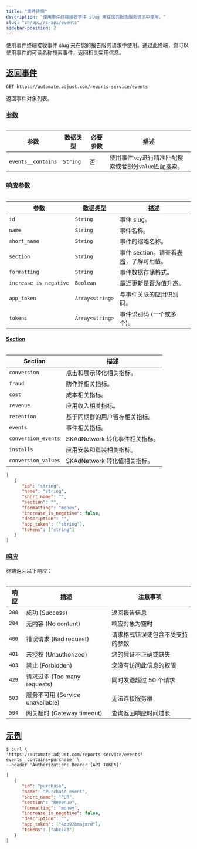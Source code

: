 ```yaml
---
title: "事件终端"
description: "使用事件终端接收事件 slug 来在您的报告服务请求中使用。"
slug: "zh/api/rs-api/events"
sidebar-position: 2
---
```


使用事件终端接收事件 slug 来在您的报告服务请求中使用。通过此终端，您可以使用事件的可读名称搜索事件，返回相关实用信息。

## [返回事件](return-events)

<CodeBlock title="终端" highlight="/reports-service/events">

```http
GET https://automate.adjust.com/reports-service/events
```

</CodeBlock>

返回事件对象列表。

### [参数](parameters)

<Table>

| 参数               | 数据类型 | 必要参数 | 描述                                                   |
| ------------------ | -------- | -------- | ------------------------------------------------------ |
| `events__contains` | `String` | 否       | 使用事件`key`进行精准匹配搜索或者部分`value`匹配搜索。 |

</Table>

### [响应参数](response-parameters)

<Table>

| 参数                   | 数据类型        | 描述                                                          |
| ---------------------- | --------------- | ------------------------------------------------------------- |
| `id`                   | `String`        | 事件 slug。                                                   |
| `name`                 | `String`        | 事件名称。                                                    |
| `short_name`           | `String`        | 事件的缩略名称。                                              |
| `section`              | `String`        | 事件 section。请查看[表格](#rs-events-sections)，了解可用值。 |
| `formatting`           | `String`        | 事件数据存储格式。                                            |
| `increase_is_negative` | `Boolean`       | 最近更新是否为值升高。                                        |
| `app_token`            | `Array<string>` | 与事件关联的应用识别码。                                      |
| `tokens`               | `Array<string>` | 事件识别码 \(一个或多个\)。                                   |

</Table>

#### [Section](sections)

<Table>

| Section             | 描述                           |
| ------------------- | ------------------------------ |
| `conversion`        | 点击和展示转化相关指标。       |
| `fraud`             | 防作弊相关指标。               |
| `cost`              | 成本相关指标。                 |
| `revenue`           | 应用收入相关指标。             |
| `retention`         | 基于同期群的用户留存相关指标。 |
| `events`            | 事件相关指标。                 |
| `conversion_events` | SKAdNetwork 转化事件相关指标。 |
| `installs`          | 应用安装和重装相关指标。       |
| `conversion_values` | SKAdNetwork 转化值相关指标。   |

</Table>
<CodeBlock title="响应格式">

```json
[
   {
      "id": "string",
      "name": "string",
      "short_name": "",
      "section": "",
      "formatting": "money",
      "increase_is_negative": false,
      "description": "",
      "app_token": ["string"],
      "tokens": ["string"]
   }
]
```

</CodeBlock>

### [响应](responses)

终端返回以下响应：

<Table>

| 响应  | 描述                               | 注意事项                         |
| ----- | ---------------------------------- | -------------------------------- |
| `200` | 成功 \(Success\)                   | 返回报告信息                     |
| `204` | 无内容 \(No content\)              | 响应对象为空时                   |
| `400` | 错误请求 \(Bad request\)           | 请求格式错误或包含不受支持的参数 |
| `401` | 未授权 \(Unauthorized\)            | 您的凭证不正确或缺失             |
| `403` | 禁止 \(Forbidden\)                 | 您没有访问此信息的权限           |
| `429` | 请求过多 \(Too many requests\)     | 同时发送超过 50 个请求           |
| `503` | 服务不可用 \(Service unavailable\) | 无法连接服务器                   |
| `504` | 网关超时 \(Gateway timeout\)       | 查询返回响应时间过长             |

</Table>

## [示例](example)

<CodeBlock title="cURL" highlight="events__contains=purchase">

```console
$ curl \
'https://automate.adjust.com/reports-service/events?events__contains=purchase' \
--header 'Authorization: Bearer {API_TOKEN}'

```

</CodeBlock>
<CodeBlock title="成功响应">

```json
[
   {
      "id": "purchase",
      "name": "Purchase event",
      "short_name": "PUR",
      "section": "Revenue",
      "formatting": "money",
      "increase_is_negative": false,
      "description": "",
      "app_token": ["4zb92bmajmrd"],
      "tokens": ["abc123"]
   }
]
```

</CodeBlock>

